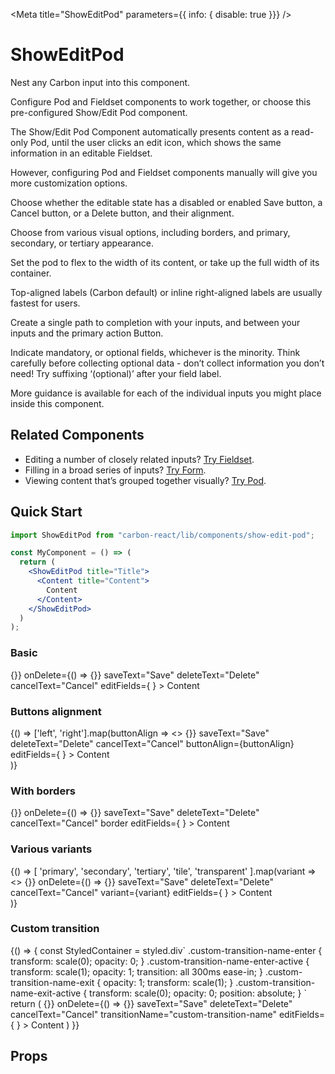 
<Meta
  title="ShowEditPod"
  parameters={{ info: { disable: true }}}
/>

# ShowEditPod
Nest any Carbon input into this component.

Configure Pod and Fieldset components to work together, or choose this pre-configured Show/Edit Pod component.

The Show/Edit Pod Component automatically presents content as a read-only Pod, until the user clicks an edit icon, which shows the same information in an editable Fieldset.

However, configuring Pod and Fieldset components manually will give you more customization options.

Choose whether the editable state has a disabled or enabled Save button, a Cancel button, or a Delete button, and their alignment.

Choose from various visual options, including borders, and primary, secondary, or tertiary appearance.

Set the pod to flex to the width of its content, or take up the full width of its container.

Top-aligned labels (Carbon default) or inline right-aligned labels are usually fastest for users.

Create a single path to completion with your inputs, and between your inputs and the primary action Button.

Indicate mandatory, or optional fields, whichever is the minority. Think carefully before collecting optional data - don’t collect information you don’t need! Try suffixing ‘(optional)’ after your field label.

More guidance is available for each of the individual inputs you might place inside this component.

## Related Components

- Editing a number of closely related inputs? [Try Fieldset](/?path=/docs/design-system-fieldset-address-fieldset-examples--canada "Fieldset").
- Filling in a broad series of inputs? [Try Form](/?path=/docs/design-system-form--basic-with-sticky-footer "Form").
- Viewing content that’s grouped together visually? [Try Pod](/?path=/docs/pod--basic "Pod").

## Quick Start

```jsx
import ShowEditPod from "carbon-react/lib/components/show-edit-pod";

const MyComponent = () => (
  return (
    <ShowEditPod title="Title">
      <Content title="Content">
        Content
      </Content>
    </ShowEditPod>
  )
);
```

### Basic

<Preview>
  <Story name="Basic">
    <ShowEditPod 
      title="Title"
      onEdit={() => {}}
      onDelete={() => {}}
      saveText="Save"
      deleteText="Delete"
      cancelText="Cancel"
      editFields={
        <Textbox
          label="Field"
          labelInline
          labelAlign='right'
        />
      }
    >
      <Content title="Content title">
        Content
      </Content>
    </ShowEditPod>
  </Story>
</Preview>

### Buttons alignment

<Preview>
  <Story name="Buttons alignment">
    {() => ['left', 'right'].map(buttonAlign =>
      <>
        <ShowEditPod 
          title={buttonAlign}
          editing={true}
          onDelete={() => {}}
          saveText="Save"
          deleteText="Delete"
          cancelText="Cancel"
          buttonAlign={buttonAlign}
          editFields={
            <Textbox
              label="Field"
              labelInline
              labelAlign='right'
            />
          }
        >
          <Content title="Content title">
            Content
          </Content>
        </ShowEditPod>
        <div style={{ marginBottom: 24 }}/>
      </>
    )}
  </Story>
</Preview>

### With borders

<Preview>
  <Story name="With borders">
    <ShowEditPod 
      title="With borders"
      onEdit={() => {}}
      onDelete={() => {}}
      saveText="Save"
      deleteText="Delete"
      cancelText="Cancel"
      border
      editFields={
        <Textbox
          label="Field"
          labelInline
          labelAlign='right'
        />
      }
    >
      <Content title="Content title">
        Content
      </Content>
    </ShowEditPod>
  </Story>
</Preview>

### Various variants

<Preview>
  <Story name="Various variants">
    {() => [
      'primary',
      'secondary',
      'tertiary',
      'tile',
      'transparent'
    ].map(variant =>
      <>
        <ShowEditPod 
          title={variant}
          onEdit={() => {}}
          onDelete={() => {}}
          saveText="Save"
          deleteText="Delete"
          cancelText="Cancel"
          variant={variant}
          editFields={
            <Textbox
              label="Field"
              labelInline
              labelAlign='right'
            />
          }
        >
          <Content title="Content title">
            Content
          </Content>
        </ShowEditPod>
        <div style={{ marginBottom: 24 }}/>
      </>
    )}
  </Story>
</Preview>

### Custom transition

<Preview>
  <Story name="Custom transition" parameters={{ chromatic: { disable: true }}}>
    {() => {
      const StyledContainer = styled.div`
        .custom-transition-name-enter {
          transform: scale(0);
          opacity: 0;
        }
        .custom-transition-name-enter-active {
          transform: scale(1);
          opacity: 1;
          transition: all 300ms ease-in;
        }
        .custom-transition-name-exit {
          opacity: 1;
          transform: scale(1);
        }
        .custom-transition-name-exit-active {
          transform: scale(0);
          opacity: 0;
          position: absolute;
        }
        `
      return (
        <StyledContainer>
          <ShowEditPod 
            title="Title"
            onEdit={() => {}}
            onDelete={() => {}}
            saveText="Save"
            deleteText="Delete"
            cancelText="Cancel"
            transitionName="custom-transition-name"
            editFields={
              <Textbox
                label="Field"
                labelInline
                labelAlign='right'
              />
            }
          >
            <Content title="Content title">
              Content
            </Content>
          </ShowEditPod>
        </StyledContainer>
      )
    }}
  </Story>
</Preview>

## Props

<Props of={ShowEditPod} />